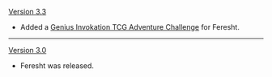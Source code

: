 {{Change History/Header}}
[[Version 3.3]]
* Added a [[Genius Invokation TCG/Stage/Feresht/Al-Ahmar's Ruins|Genius Invokation TCG Adventure Challenge]] for Feresht.
----
[[Version 3.0]]
* Feresht was released.
